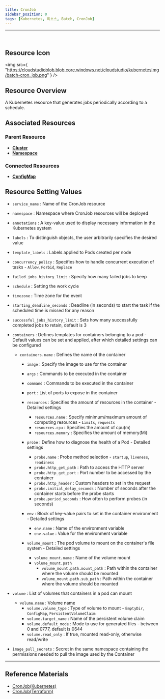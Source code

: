 ```yaml
---
title: CronJob
sidebar_position: 0
tags: [Kubernetes, 리소스, Batch, CronJob]
---
```



<hr />
<br />


## Resource Icon

<img
    src={
        "https://cloudstudioblob.blob.core.windows.net/cloudstudio/kubernetesImg/batch-cron_job.png"
    }
/>

## Resource Overview

A Kubernetes resource that generates jobs periodically according to a schedule.

## Associated Resources

### Parent Resource

-   [**Cluster**](https://docs.cstudio.app/en/docs/resource/kubernetes/Base/Cluster)
-   [**Namespace**](https://docs.cstudio.app/en/docs/resource/kubernetes/Core/Namespace)

### Connected Resources

-   [**ConfigMap**](https://docs.cstudio.app/en/docs/resource/kubernetes/Core/ConfigMap)


## Resource Setting Values

-   `service_name` : Name of the CronJob resource
-   `namespace` : Namespace where CronJob resources will be deployed
-   `annotations` : A key-value used to display necessary information in the Kubernetes system
-   `labels` : To distinguish objects, the user arbitrarily specifies the desired value
-   `template_labels` : Labels applied to Pods created per node
-   `concurrency_policy` : Specifies how to handle concurrent execution of tasks - `Allow`, `Forbid`, `Replace`
-   `failed_jobs_history_limit` : Specify how many failed jobs to keep
-   `schedule` : Setting the work cycle
-   `timezone` : Time zone for the event
-   `starting_deadline_seconds` : Deadline (in seconds) to start the task if the scheduled time is missed for any reason
-   `successful_jobs_history_limit` : Sets how many successfully completed jobs to retain, default is 3

-   `containers` : Defines templates for containers belonging to a pod - Default values can be set and applied, after which detailed settings can be configured
    -   `containers.name` : Defines the name of the container
        -   `image` : Specify the image to use for the container
        -   `args` : Commands to be executed in the container
        -   `command` : Commands to be executed in the container
        -   `port` : List of ports to expose in the container

        -   `resources` : Specifies the amount of resources in the container - Detailed settings
            -   `resources.name` : Specify minimum/maximum amount of computing resources - `Limits`, `requests`
            -   `resources.cpu` : Specifies the amount of cpu(m)
            -   `resources.memory` : Specifies the amount of memory(Mi)

        -   `probe` : Define how to diagnose the health of a Pod - Detailed settings
            -   `probe.name` : Probe method selection - `startup`, `liveness`, `readiness`
            -   `probe.http_get_path` : Path to access the HTTP server
            -   `probe.http_get_port` : Port number to be accessed by the container
            -   `probe.http_header` : Custom headers to set in the request
            -   `probe.initial_delay_seconds` : Number of seconds after the container starts before the probe starts
            -   `probe.period_seconds` : How often to perform probes (in seconds)

        -   `env` : Block of key-value pairs to set in the container environment - Detailed settings
            -   `env.name` : Name of the environment variable
            -   `env.value` : Value for the environment variable

        -   `volume_mount` : The pod volume to mount on the container's file system - Detailed settings
            -   `volume_mount.name` : Name of the volume mount
            -   `volume_mount.path` 
                -   `volume_mount.path.mount_path` : Path within the container where the volume should be mounted
                -   `volume_mount.path.sub_path` : Path within the container where the volume should be mounted

-   `volume` : List of volumes that containers in a pod can mount
    -   `volume.name` : Volume name
        -   `volume.volume_type` : Type of volume to mount - `EmptyDir`, `ConfigMap`, `PersistentVolumeClaim`
        -   `volume.target_name` : Name of the persistent volume claim
        -   `volume.default_mode` : Mode to use for generated files - between 0 and 0777, default is 0644
        -   `volume.read_only` : If true, mounted read-only, otherwise read/write

-   `image_pull_secrets` : Secret in the same namespace containing the permissions needed to pull the image used by the Container


---

## Reference Materials

-   [CronJob(Kubernetes)](https://kubernetes.io/docs/concepts/workloads/controllers/cron-jobs/)
-   [CronJob(Terraform)](https://registry.terraform.io/providers/hashicorp/kubernetes/latest/docs/resources/cron_job_v1)
